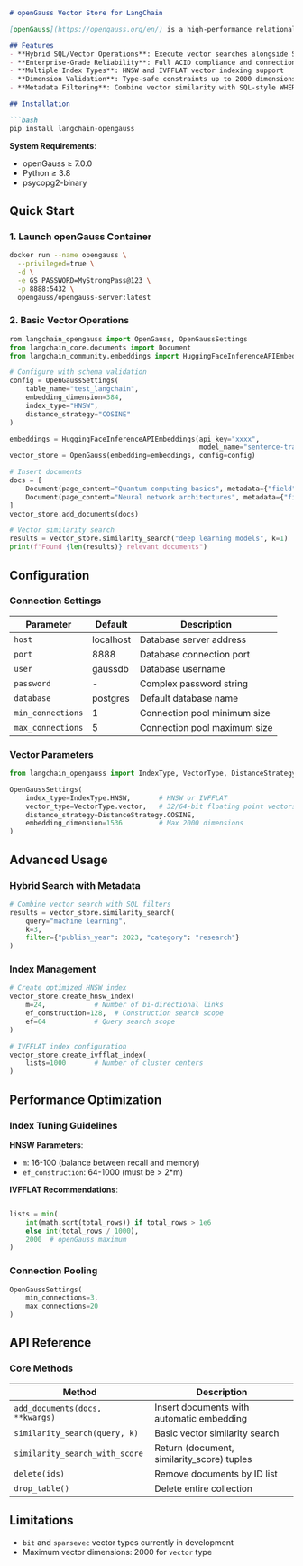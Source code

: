 

```markdown
# openGauss Vector Store for LangChain

[openGauss](https://opengauss.org/en/) is a high-performance relational database with native vector storage and retrieval capabilities. This integration enables ACID-compliant vector operations within LangChain applications, combining traditional SQL functionality with modern AI-driven similarity search.

## Features
- **Hybrid SQL/Vector Operations**: Execute vector searches alongside SQL queries
- **Enterprise-Grade Reliability**: Full ACID compliance and connection pooling
- **Multiple Index Types**: HNSW and IVFFLAT vector indexing support
- **Dimension Validation**: Type-safe constraints up to 2000 dimensions
- **Metadata Filtering**: Combine vector similarity with SQL-style WHERE clauses

## Installation

```bash
pip install langchain-opengauss
```

**System Requirements**:
- openGauss ≥ 7.0.0
- Python ≥ 3.8
- psycopg2-binary

## Quick Start

### 1. Launch openGauss Container
```bash
docker run --name opengauss \
  --privileged=true \
  -d \
  -e GS_PASSWORD=MyStrongPass@123 \
  -p 8888:5432 \
  opengauss/opengauss-server:latest
```

### 2. Basic Vector Operations
```python
rom langchain_opengauss import OpenGauss, OpenGaussSettings
from langchain_core.documents import Document
from langchain_community.embeddings import HuggingFaceInferenceAPIEmbeddings

# Configure with schema validation
config = OpenGaussSettings(
    table_name="test_langchain",
    embedding_dimension=384,
    index_type="HNSW",
    distance_strategy="COSINE"
)

embeddings = HuggingFaceInferenceAPIEmbeddings(api_key="xxxx",
                                               model_name="sentence-transformers/all-MiniLM-L6-v2")
vector_store = OpenGauss(embedding=embeddings, config=config)

# Insert documents
docs = [
    Document(page_content="Quantum computing basics", metadata={"field": "physics"}),
    Document(page_content="Neural network architectures", metadata={"field": "ai"})
]
vector_store.add_documents(docs)

# Vector similarity search
results = vector_store.similarity_search("deep learning models", k=1)
print(f"Found {len(results)} relevant documents")
```

## Configuration

### Connection Settings
| Parameter         | Default        | Description                           |
|-------------------|----------------|---------------------------------------|
| `host`            | localhost      | Database server address               |
| `port`            | 8888           | Database connection port              |
| `user`            | gaussdb        | Database username                     |
| `password`        | -              | Complex password string               |
| `database`        | postgres       | Default database name                 |
| `min_connections` | 1              | Connection pool minimum size          |
| `max_connections` | 5              | Connection pool maximum size          |

### Vector Parameters
```python
from langchain_opengauss import IndexType, VectorType, DistanceStrategy

OpenGaussSettings(
    index_type=IndexType.HNSW,       # HNSW or IVFFLAT
    vector_type=VectorType.vector,   # 32/64-bit floating point vectors
    distance_strategy=DistanceStrategy.COSINE,
    embedding_dimension=1536         # Max 2000 dimensions
)
```

## Advanced Usage

### Hybrid Search with Metadata
```python
# Combine vector search with SQL filters
results = vector_store.similarity_search(
    query="machine learning",
    k=3,
    filter={"publish_year": 2023, "category": "research"}
)
```

### Index Management
```python
# Create optimized HNSW index
vector_store.create_hnsw_index(
    m=24,            # Number of bi-directional links
    ef_construction=128,  # Construction search scope
    ef=64            # Query search scope
)

# IVFFLAT index configuration
vector_store.create_ivfflat_index(
    lists=1000       # Number of cluster centers
)
```

## Performance Optimization

### Index Tuning Guidelines
**HNSW Parameters**:
- `m`: 16-100 (balance between recall and memory)
- `ef_construction`: 64-1000 (must be > 2*m)

**IVFFLAT Recommendations**:
```python

lists = min(
    int(math.sqrt(total_rows)) if total_rows > 1e6 
    else int(total_rows / 1000),
    2000  # openGauss maximum
)
```

### Connection Pooling
```python
OpenGaussSettings(
    min_connections=3,
    max_connections=20
)
```

## API Reference

### Core Methods
| Method                          | Description                                   |
|---------------------------------|-----------------------------------------------|
| `add_documents(docs, **kwargs)` | Insert documents with automatic embedding     |
| `similarity_search(query, k)`   | Basic vector similarity search                |
| `similarity_search_with_score`  | Return (document, similarity_score) tuples   |
| `delete(ids)`                   | Remove documents by ID list                  |
| `drop_table()`                  | Delete entire collection                     |

## Limitations
- `bit` and `sparsevec` vector types currently in development
- Maximum vector dimensions: 2000 for `vector` type
